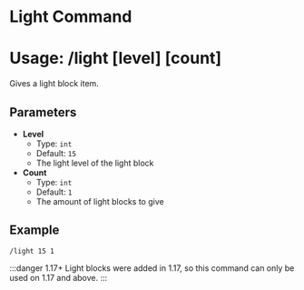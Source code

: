 # Light Command
# Usage: /light \[level] \[count]
Gives a light block item.

## Parameters
- **Level**
  + Type: `int`
  + Default: `15`
  + The light level of the light block
- **Count**
  + Type: `int`
  + Default: `1`
  + The amount of light blocks to give

## Example
`/light 15 1`

:::danger 1.17+
Light blocks were added in 1.17, so this command can only be used on 1.17 and above.
:::
